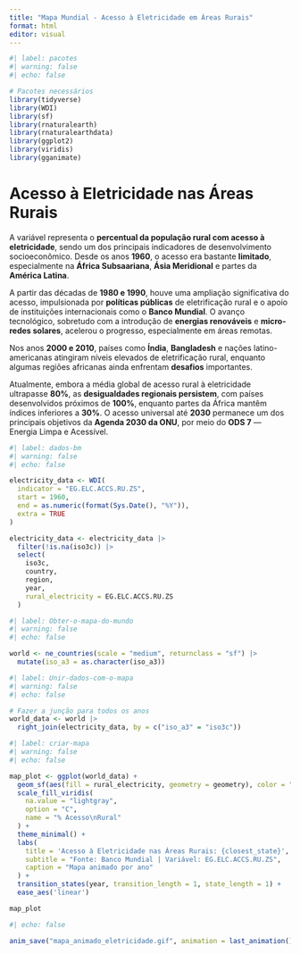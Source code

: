 ---
title: "Mapa Mundial - Acesso à Eletricidade em Áreas Rurais"
format: html
editor: visual
---

```{r}
#| label: pacotes
#| warning: false
#| echo: false

# Pacotes necessários
library(tidyverse)
library(WDI)
library(sf)
library(rnaturalearth)
library(rnaturalearthdata)
library(ggplot2)
library(viridis)
library(gganimate)
```

# **Acesso à Eletricidade nas Áreas Rurais**

A variável representa o **percentual da população rural com acesso à eletricidade**, sendo um dos principais indicadores de desenvolvimento socioeconômico. Desde os anos **1960**, o acesso era bastante **limitado**, especialmente na **África Subsaariana**, **Ásia Meridional** e partes da **América Latina**.

A partir das décadas de **1980 e 1990**, houve uma ampliação significativa do acesso, impulsionada por **políticas públicas** de eletrificação rural e o apoio de instituições internacionais como o **Banco Mundial**. O avanço tecnológico, sobretudo com a introdução de **energias renováveis** e **micro-redes solares**, acelerou o progresso, especialmente em áreas remotas.

Nos anos **2000 e 2010**, países como **Índia**, **Bangladesh** e nações latino-americanas atingiram níveis elevados de eletrificação rural, enquanto algumas regiões africanas ainda enfrentam **desafios** importantes.

Atualmente, embora a média global de acesso rural à eletricidade ultrapasse **80%**, as **desigualdades regionais persistem**, com países desenvolvidos próximos de **100%**, enquanto partes da África mantêm índices inferiores a **30%**. O acesso universal até **2030** permanece um dos principais objetivos da **Agenda 2030 da ONU**, por meio do **ODS 7** — Energia Limpa e Acessível.

```{r}
#| label: dados-bm
#| warning: false
#| echo: false

electricity_data <- WDI(
  indicator = "EG.ELC.ACCS.RU.ZS",
  start = 1960,
  end = as.numeric(format(Sys.Date(), "%Y")),
  extra = TRUE
)

electricity_data <- electricity_data |>
  filter(!is.na(iso3c)) |>
  select(
    iso3c,
    country,
    region,
    year,
    rural_electricity = EG.ELC.ACCS.RU.ZS
  )
```

```{r}
#| label: Obter-o-mapa-do-mundo
#| warning: false
#| echo: false

world <- ne_countries(scale = "medium", returnclass = "sf") |>
  mutate(iso_a3 = as.character(iso_a3))


```

```{r}
#| label: Unir-dados-com-o-mapa
#| warning: false
#| echo: false

# Fazer a junção para todos os anos
world_data <- world |>
  right_join(electricity_data, by = c("iso_a3" = "iso3c"))


```

```{r}
#| label: criar-mapa
#| warning: false
#| echo: false

map_plot <- ggplot(world_data) +
  geom_sf(aes(fill = rural_electricity, geometry = geometry), color = "gray80", size = 0.1) +
  scale_fill_viridis(
    na.value = "lightgray",
    option = "C",
    name = "% Acesso\nRural"
  ) +
  theme_minimal() +
  labs(
    title = 'Acesso à Eletricidade nas Áreas Rurais: {closest_state}',
    subtitle = "Fonte: Banco Mundial | Variável: EG.ELC.ACCS.RU.ZS",
    caption = "Mapa animado por ano"
  ) +
  transition_states(year, transition_length = 1, state_length = 1) +
  ease_aes('linear')

map_plot

```

```{r}
#| echo: false

anim_save("mapa_animado_eletricidade.gif", animation = last_animation())

```
